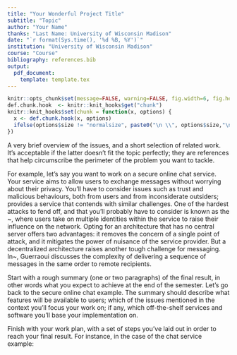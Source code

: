 ```yaml
---
title: "Your Wonderful Project Title"
subtitle: "Topic"
author: "Your Name"
thanks: "Last Name: University of Wisconsin Madison"
date: "`r format(Sys.time(), '%d %B, %Y')`"
institution: "University of Wisconsin Madison"
course: "Course"
bibliography: references.bib
output:
  pdf_document: 
    template: template.tex
---
```


```r
knitr::opts_chunk$set(message=FALSE, warning=FALSE, fig.width=6, fig.height=3, fig.align="center", size = "footnotesize")
def.chunk.hook  <- knitr::knit_hooks$get("chunk")
knitr::knit_hooks$set(chunk = function(x, options) {
  x <- def.chunk.hook(x, options)
  ifelse(options$size != "normalsize", paste0("\n \\", options$size,"\n\n", x, "\n\n \\normalsize"), x)
})
```


\section*{Supervision}

\begin{itemize}
\renewcommand\labelitemi{--}
\item Supervisor \#1 (\href{mailto:supervisor1@nyu.edu}{sup\#1-email-address})
\item Supervisor \#2 (\href{mailto:supervisor2@nyu.edu}{sup\#2-email-address})
\end{itemize}


\section*{Context}

A very brief overview of the issues, and a short selection of related work. It's acceptable if the latter doesn't fit the topic perfectly; they are references that help circumscribe the perimeter of the problem you want to tackle. 

For example, let's say you want to work on a secure online chat service. Your service aims to allow users to exchange messages without worrying about their privacy. 
You'll have to consider issues such as trust and malicious behaviours, both from users and from inconsiderate outsiders; \cite{byzantine-pki} provides a service that contends with similar challenges. One of the hardest attacks to fend off, and that you'll probably have to consider is known as the \textit{Sybil attack}~\cite{sybilattack}, where users take on multiple identities within the service to raise their influence on the network. Opting for an architecture that has no central server offers two advantages: it removes the concern of a single point of attack, and it mitigates the power of nuisance of the service provider. But a decentralized architecture raises another tough challenge for messaging. In~\cite{atomic-mcast-tcs01}, Guerraoui discusses the complexity of delivering a sequence of messages in the same order to remote recipients.


\section*{Objectives}

Start with a rough summary (one or two paragraphs) of the final result, in other words what you expect to achieve at the end of the semester. Let's go back to the secure online chat example. The summary should describe what features will be available to users; which of the issues mentioned in the context you'll focus your work on; if any, which off-the-shelf services and software you'll base your implementation on.

Finish with your work plan, with a set of steps you've laid out in order to reach your final result.
For instance, in the case of the chat service example:
\begin{enumerate}
    \item Design the user interface of the service, and use it to discuss the offered features and how they'll interact.
\item Come up with an architecture for an entirely serverless chat service.
\item Implement the service as a single local client application.
\item Deploy the service and test its operationality (loop back to the previous step if necessary).
\item Carry out a benchmark of attacks on the implementation to assess the security of the service.
\item Use the same benchmark on another service for comparison.
\end{enumerate}
